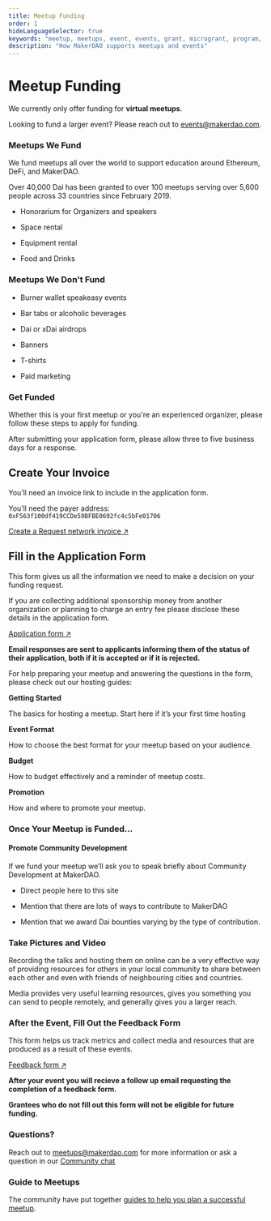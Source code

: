 ```yaml
---
title: Meetup Funding
order: 1
hideLanguageSelector: true
keywords: "meetup, meetups, event, events, grant, microgrant, program, help, local"
description: "How MakerDAO supports meetups and events"
---
```


# Meetup Funding

<StatusBanner>

We currently only offer funding for **virtual meetups**.

</StatusBanner>

<Hint>

Looking to fund a larger event? Please reach out to events@makerdao.com.

</Hint>

### Meetups We Fund

We fund meetups all over the world to support education around Ethereum, DeFi, and MakerDAO. 

Over 40,000 Dai has been granted to over 100 meetups serving over 5,600 people across 33 countries since February 2019.

<List>

- Honorarium for Organizers and speakers 

- Space rental 

- Equipment rental 

- Food and Drinks

</List>

### Meetups We Don't Fund

<List>

- Burner wallet speakeasy events 

- Bar tabs or alcoholic beverages 

- Dai or xDai airdrops 

- Banners 

- T-shirts

- Paid marketing

</List>

### Get Funded

Whether this is your first meetup or you're an experienced organizer, please follow these steps to apply for funding. 

After submitting your application form, please allow three to five business days for a response.

<Process>

<Box>

## Create Your Invoice

You’ll need an invoice link to include in the application form.

You’ll need the payer address: `0xF563f100df419CCDe59BFBE0692fc4c5bFe01706`

[Create a Request network invoice ↗](https://app.request.network/#/)

</Box>

<Box>

## Fill in the Application Form

This form gives us all the information we need to make a decision on your funding request.

If you are collecting additional sponsorship money from another organization or planning to charge an entry fee please disclose these details in the application form.

[Application form ↗](https://airtable.com/shr4HOtcZ8o3VZmek)

**Email responses are sent to applicants informing them of the status of their application, both if it is accepted or if it is rejected.**

<Hint>

For help preparing your meetup and answering the questions in the form, please check out our hosting guides:

<List>

<Link to="/work_with_us/meetups/getting-started-guide">

**Getting Started**

The basics for hosting a meetup. Start here if it’s your first time hosting

</Link>

<Link to="/work_with_us/meetups/event-formats-guide">

**Event Format**

How to choose the best format for your meetup based on your audience.

</Link>

<Link to="/work_with_us/meetups/budget-guide">

**Budget**

How to budget effectively and a reminder of meetup costs.

</Link>

<Link to="/work_with_us/meetups/promotion-guide">

**Promotion**

How and where to promote your meetup.

</Link>

</List>

</Hint>

</Box>

<Box>

### Once Your Meetup is Funded...

#### Promote Community Development

If we fund your meetup we’ll ask you to speak briefly about Community Development at MakerDAO.

<List>

- Direct people here to this site 

- Mention that there are lots of ways to contribute to MakerDAO 

- Mention that we award Dai bounties varying by the type of contribution.

</List>

### Take Pictures and Video

Recording the talks and hosting them on online can be a very effective way of providing resources for others in your local community to share between each other and even with friends of neighbouring cities and countries. 

Media provides very useful learning resources, gives you something you can send to people remotely, and generally gives you a larger reach.

</Box>

<Box>

### After the Event, Fill Out the Feedback Form

<CTA>

This form helps us track metrics and collect media and resources that are produced as a result of these events.

[Feedback form ↗](https://airtable.com/shr6Icuj6tOy0k55l)

</CTA>

**After your event you will recieve a follow up email requesting the completion of a feedback form.**

<Hint>

**Grantees who do not fill out this form will not be eligible for future funding.**

</Hint>

</Box>

</Process>

### Questions?

<Callout>

Reach out to meetups@makerdao.com for more information or ask a question in our [Community chat](https://chat.makerdao.com/channel/community-development)

</Callout>

### Guide to Meetups

The community have put together [guides to help you plan a successful meetup](/work-with-us/meetups/).
